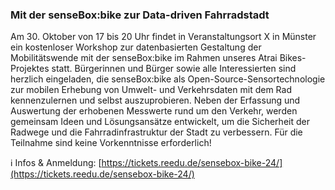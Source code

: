 ### Mit der senseBox:bike zur Data-driven Fahrradstadt

Am 30. Oktober von 17 bis 20 Uhr findet in Veranstaltungsort X in Münster ein kostenloser Workshop zur datenbasierten Gestaltung der Mobilitätswende mit der senseBox:bike im Rahmen unseres Atrai Bikes-Projektes statt. Bürgerinnen und Bürger sowie alle Interessierten sind herzlich eingeladen, die senseBox:bike als Open-Source-Sensortechnologie zur mobilen Erhebung von Umwelt- und Verkehrsdaten mit dem Rad kennenzulernen und selbst auszuprobieren. Neben der Erfassung und Auswertung der erhobenen Messwerte rund um den Verkehr, werden gemeinsam Ideen und Lösungsansätze entwickelt, um die Sicherheit der Radwege und die Fahrradinfrastruktur der Stadt  zu verbessern. Für die Teilnahme sind keine Vorkenntnisse erforderlich!

ℹ️ Infos & Anmeldung: [https://tickets.reedu.de/sensebox-bike-24/](https://tickets.reedu.de/sensebox-bike-24/)
